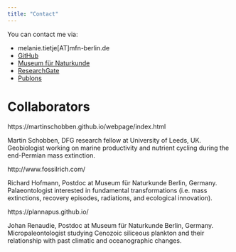 ```yaml
---
title: "Contact"
---
```



You can contact me via:


* melanie.tietje[AT]mfn-berlin.de
* [GitHub](https://github.com/Eryops1)
* [Museum für Naturkunde](https://www.naturkundemuseum.berlin/en/einblicke/mitarbeiter/melanie.tietje)
* [ResearchGate](https://www.researchgate.net/profile/Melanie_Tietje)
* [Publons](https://publons.com/author/1629562/melanie-tietje#profile)


# Collaborators

https://martinschobben.github.io/webpage/index.html

Martin Schobben, DFG research fellow at University of Leeds, UK. Geobiologist working on marine productivity and nutrient cycling during the end-Permian mass extinction. 

http://www.fossilrich.com/

Richard Hofmann, Postdoc at Museum für Naturkunde Berlin, Germany. Palaeontologist interested in fundamental transformations (i.e. mass extinctions, recovery episodes, radiations, and ecological innovation).

https://plannapus.github.io/

Johan Renaudie, Postdoc at Museum für Naturkunde Berlin, Germany. Micropaleontologist studying Cenozoic siliceous plankton and their relationship with past climatic and oceanographic changes.



<!-- # Comments  -->
<!-- Leave a comment on this page! -->
<!-- ```{r, echo=FALSE} -->
<!-- # this html includes disqus -->
<!-- #htmltools::includeHTML("_layouts/disqus.html") -->

<!-- # this includes the html comment box -->
<!-- htmltools::includeHTML("_layouts/post.html") -->

<!-- ``` -->